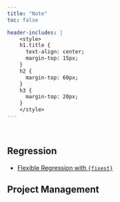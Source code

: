 ```yaml
---
title: "Note"
toc: false

header-includes: |
    <style>
    h1.title {
      text-align: center;
      margin-top: 15px;
    }
    h2 {
      margin-top: 60px;
    }
    h3 {
      margin-top: 20px;
    }
    </style>
---
```


\

## Regression 

- [Flexible Regression with `{fixest}`](flexible_fixest/)


## Project Management